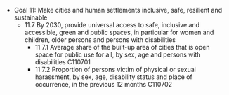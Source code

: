 
- Goal 11: Make cities and human settlements inclusive, safe, resilient and sustainable
    - 11.7 By 2030, provide universal access to safe, inclusive and accessible, green and public spaces, in particular for women and children, older persons and persons with disabilities	
        - 11.7.1 Average share of the built-up area of cities that is open space for public use for all, by sex, age and persons with disabilities	C110701
        - 11.7.2 Proportion of persons victim of physical or sexual harassment, by sex, age, disability status and place of occurrence, in the previous 12 months	C110702
